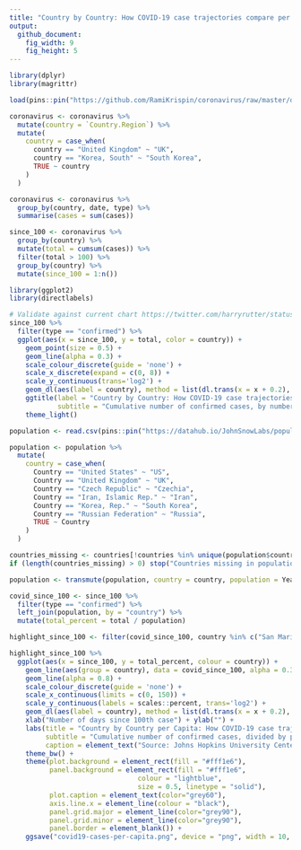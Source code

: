 ```yaml
---
title: "Country by Country: How COVID-19 case trajectories compare per Capita"
output:
  github_document:
    fig_width: 9
    fig_height: 5
---
```


```r
library(dplyr)
library(magrittr)

load(pins::pin("https://github.com/RamiKrispin/coronavirus/raw/master/data/coronavirus.rda"))

coronavirus <- coronavirus %>%
  mutate(country = `Country.Region`) %>%
  mutate(
    country = case_when(
      country == "United Kingdom" ~ "UK",
      country == "Korea, South" ~ "South Korea",
      TRUE ~ country
    )
  )

coronavirus <- coronavirus %>%
  group_by(country, date, type) %>%
  summarise(cases = sum(cases))
```

```r
since_100 <- coronavirus %>%
  group_by(country) %>%
  mutate(total = cumsum(cases)) %>%
  filter(total > 100) %>%
  group_by(country) %>%
  mutate(since_100 = 1:n())
```

```r
library(ggplot2)
library(directlabels)

# Validate against current chart https://twitter.com/harryrutter/status/1244253749520084992/photo/1
since_100 %>%
  filter(type == "confirmed") %>%
  ggplot(aes(x = since_100, y = total, color = country)) +
    geom_point(size = 0.5) +
    geom_line(alpha = 0.3) +
    scale_colour_discrete(guide = 'none') +
    scale_x_discrete(expand = c(0, 8)) +
    scale_y_continuous(trans='log2') +
    geom_dl(aes(label = country), method = list(dl.trans(x = x + 0.2), "last.points", cex = 0.8)) +
    ggtitle(label = "Country by Country: How COVID-19 case trajectories compare",
            subtitle = "Cumulative number of confirmed cases, by number of days since 100th case") +
    theme_light()
```

```r
population <- read.csv(pins::pin("https://datahub.io/JohnSnowLabs/population-figures-by-country/r/population-figures-by-country-csv.csv"), stringsAsFactors = F)

population <- population %>%
  mutate(
    country = case_when(
      Country == "United States" ~ "US",
      Country == "United Kingdom" ~ "UK",
      Country == "Czech Republic" ~ "Czechia",
      Country == "Iran, Islamic Rep." ~ "Iran",
      Country == "Korea, Rep." ~ "South Korea",
      Country == "Russian Federation" ~ "Russia",
      TRUE ~ Country
    )
  )

countries_missing <- countries[!countries %in% unique(population$country)]
if (length(countries_missing) > 0) stop("Countries missing in population table: ", paste0(countries_missing, collapse = "; "))

population <- transmute(population, country = country, population = Year_2016)
```

```r
covid_since_100 <- since_100 %>%
  filter(type == "confirmed") %>%
  left_join(population, by = "country") %>%
  mutate(total_percent = total / population)

highlight_since_100 <- filter(covid_since_100, country %in% c("San Marino", "Andorra", "Iceland", "India", "Luxembourg", "US", "Spain", "Italy", "Japan", "China", "Iran", "UK", "South Korea", "Singapore"))

highlight_since_100 %>%
  ggplot(aes(x = since_100, y = total_percent, colour = country)) +
    geom_line(aes(group = country), data = covid_since_100, alpha = 0.3, colour = "grey") +
    geom_line(alpha = 0.8) +
    scale_colour_discrete(guide = 'none') +
    scale_x_continuous(limits = c(0, 150)) +
    scale_y_continuous(labels = scales::percent, trans='log2') +
    geom_dl(aes(label = country), method = list(dl.trans(x = x + 0.2), "last.points", cex = 0.7)) +
    xlab("Number of days since 100th case") + ylab("") +
    labs(title = "Country by Country per Capita: How COVID-19 case trajectories compare",
         subtitle = "Cumulative number of confirmed cases, divided by population, since 100th case",
         caption = element_text("Source: Johns Hopkins University Center for Systems Science and Engineering. Data Updated: March 28, 2020\nFigure: github.com/javierluraschi/c19chart", color="grey")) +
    theme_bw() + 
    theme(plot.background = element_rect(fill = "#fff1e6"),
          panel.background = element_rect(fill = "#fff1e6",
                                colour = "lightblue",
                                size = 0.5, linetype = "solid"),
          plot.caption = element_text(color="grey60"),
          axis.line.x = element_line(colour = "black"),
          panel.grid.major = element_line(color="grey90"),
          panel.grid.minor = element_line(color="grey90"),
          panel.border = element_blank()) +
    ggsave("covid19-cases-per-capita.png", device = "png", width = 10, height = 5)
```


